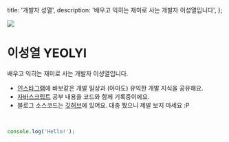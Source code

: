  title: '개발자 성열',
  description: '배우고 익히는 재미로 사는 개발자 이성열입니다',
};

<img src="/profile.jpg" className="mt-0 h-[128px] w-[256px] object-cover" />

# 이성열 YEOLYI

배우고 익히는 재미로 사는 개발자 이성열입니다.

- <a href="https://instagram.com/yeolyii">인스타그램</a>에 바보같은 개발 일상과
  (아마도) 유익한 개발 지식을 공유해요.
- [자바스크립트](./js) 공부 내용을 코드와 함께 기록중이에요.
- 블로그 소스코드는 <a href="https://github.com/yeolyi/blog">깃허브</a>에
  있어요. 대충 짰으니 제발 보지 마세요 :P

<br />

```js
console.log('Hello!');
```
